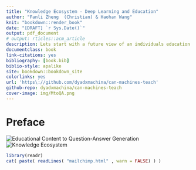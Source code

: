 ```yaml
--- 
title: "Knowledge Ecosystem - Deep Learning and Education"
author: "Fanli Zheng  (Christian) & Haohan Wang"
knit: "bookdown::render_book"
date: "[DRAFT] `r Sys.Date()`"
output: pdf_document
# output: rticles::acm_article
description: Lets start with a future view of an individuals education. Many have used the internet to educate ourselves with the abundance of medium to high quality videos, papers, articles, podcasts and how-tos being uploaded from numerous individuals, groups, and institutions like never before. Let us imagine that all of what you have learned online, throughout the entirety of your life, from the hundreds of Youtube videos, Wikipedia articles, Nature papers, and podcasts you've read, watched, or listened to, were all added structurally to your education journey and what if that could be consolidated into what we might call a digital education footprint. 
documentclass: book
link-citations: yes
bibliography: [book.bib]
biblio-style: apalike
site: bookdown::bookdown_site
colorlinks: yes
url: 'https\://github.com/dyadxmachina/can-machines-teach'
github-repo: dyadxmachina/can-machines-teach
cover-image: img/MtoQA.png
---
```


# Preface {-}

![ Educational Content to Question-Answer Generation ](img/MtoQA.png)
![ Knowledge Ecosystem ](img/knowledgeEcosystem.png)

```r
library(readr)
cat( paste( readLines( "mailchimp.html" , warn = FALSE) ) )
```


